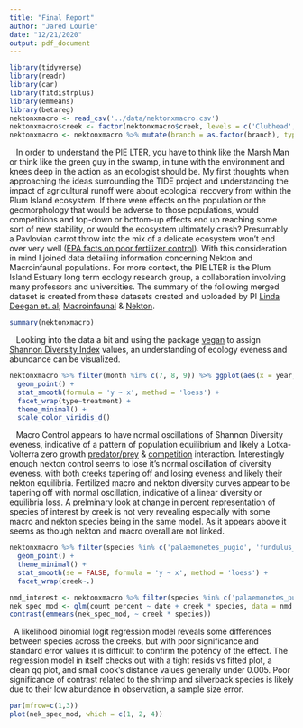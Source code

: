 ```yaml
---
title: "Final Report"
author: "Jared Lourie"
date: "12/21/2020"
output: pdf_document
---
```


```r
library(tidyverse)
library(readr)
library(car)
library(fitdistrplus)
library(emmeans)
library(betareg)
nektonxmacro <- read_csv('../data/nektonxmacro.csv')
nektonxmacro$creek <- factor(nektonxmacro$creek, levels = c('Clubhead', 'Sweeney', 'Nelson', 'West'))
nektonxmacro <- nektonxmacro %>% mutate(branch = as.factor(branch), type = as.factor(type), treatment = as.factor(treatment))
```
|    In order to understand the PIE LTER, you have to think like the Marsh Man or think like the green guy in the swamp, in tune with the environment and knees deep in the action as an ecologist should be. My first thoughts when approaching the ideas surrounding the TIDE project and understanding the impact of agricultural runoff were about ecological recovery from within the Plum Island ecosystem. If there were effects on the population or the geomorphology that would be adverse to those populations, would competitions and top-down or bottom-up effects end up reaching some sort of new stability, or would the ecosystem ultimately crash? Presumably a Pavlovian carrot throw into the mix of a delicate ecosystem won't end over very well ([EPA facts on poor fertilizer control](https://www.epa.gov/nutrientpollution/sources-and-solutions-agriculture)). With this consideration in mind I joined data detailing information concerning Nekton and Macroinfaunal populations. For more context, the PIE LTER is the Plum Island Estuary long term ecology research group, a collaboration involving many professors and universities. The summary of the following merged dataset is created from these datasets created and uploaded by PI [Linda Deegan et. al](https://thetideproject.org/about/people/); [Macroinfaunal](https://pie-lter.ecosystems.mbl.edu/content/macroinfaunal-counts-2003-2013-marsh-cores-along-rowley-river-tidal-creeks-associated-long-t) & [Nekton](https://pie-lter.ecosystems.mbl.edu/content/nekton-species-counts-and-density-flume-net-collections-along-rowley-river-tidal-creeks-asso). 
```r
summary(nektonxmacro)
```
 
|    Looking into the data a bit and using the package [vegan](https://cran.r-project.org/web/packages/vegan/vegan.pdf) to assign [Shannon Diversity Index](https://stats.libretexts.org/Bookshelves/Applied_Statistics/Book%3A_Natural_Resources_Biometrics_(Kiernan)/10%3A_Quantitative_Measures_of_Diversity_Site_Similarity_and_Habitat_Suitability/10.01%3A_Introduction__Simpsons_Index_and_Shannon-Weiner_Index) values, an understanding of ecology eveness and abundance can be visualized.

```r
nektonxmacro %>% filter(month %in% c(7, 8, 9)) %>% ggplot(aes(x = year, y =  shannon, color = creek)) +
  geom_point() +
  stat_smooth(formula = 'y ~ x', method = 'loess') +
  facet_wrap(type~treatment) +
  theme_minimal() +
  scale_color_viridis_d()
```

|    Macro Control appears to have normal oscillations of Shannon Diversity eveness, indicative of a pattern of population equilibrium and likely a Lotka-Volterra zero growth [predator/prey](http://www.tiem.utk.edu/~gross/bioed/bealsmodules/predator-prey.html) & [competition](http://www.tiem.utk.edu/~gross/bioed/bealsmodules/competition.html) interaction. Interestingly enough nekton control seems to lose it's normal oscillation of diversity eveness, with both creeks tapering off and losing eveness and likely their nekton equilibria. Fertilized macro and nekton diversity curves appear to be tapering off with normal oscillation, indicative of a linear diversity or equilibria loss. A prelminary look at change in percent representation of species of interest by creek is not very revealing especially with some macro and nekton species being in the same model. As it appears above it seems as though nekton and macro overall are not linked.

```r
nektonxmacro %>% filter(species %in% c('palaemonetes_pugio', 'fundulus_heteroclitus', 'streblospio_benedicti', 'manayunkia_aestuarina', 'menidia_menidia')) %>% ggplot(aes(x = year, y = count_percent, color = species)) +
  geom_point() +
  theme_minimal() +
  stat_smooth(se = FALSE, formula = 'y ~ x', method = 'loess') +
  facet_wrap(creek~.)
```
```r
nmd_interest <- nektonxmacro %>% filter(species %in% c('palaemonetes_pugio', 'fundulus_heteroclitus', 'menidia_menidia'))
nek_spec_mod <- glm(count_percent ~ date + creek * species, data = nmd_interest, family=binomial(logit))
contrast(emmeans(nek_spec_mod, ~ creek * species))
```

|   A likelihood binomial logit regression model reveals some differences between species across the creeks, but with poor significance and standard error values it is difficult to confirm the potency of the effect. The regression model in itself checks out with a tight resids vs fitted plot, a clean qq plot, and small cook's distance values generally under 0.005. Poor significance of contrast related to the shrimp and silverback species is likely due to their low abundance in observation, a sample size error.

```r
par(mfrow=c(1,3))
plot(nek_spec_mod, which = c(1, 2, 4))
```
